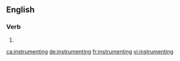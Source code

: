 ==English==

===Verb===
{{head|en|present participle}}

# {{present participle of|instrument|lang=en|nocat=1}}

[[ca:instrumenting]]
[[de:instrumenting]]
[[fr:instrumenting]]
[[vi:instrumenting]]